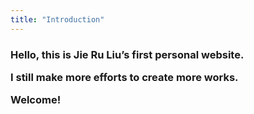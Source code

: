 ```yaml
---
title: "Introduction"
---
```

<h3>Hello, this is Jie Ru Liu's first personal website.
<p>I still make more efforts to create more works.</p>
<p>Welcome!</p>